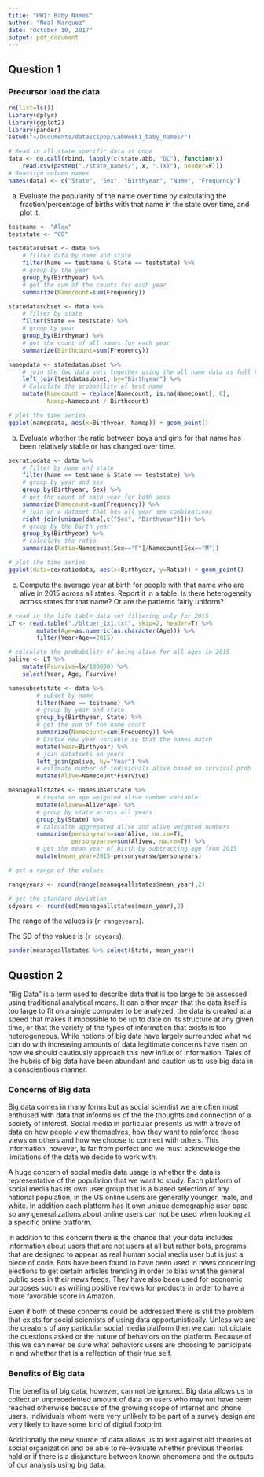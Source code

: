 ```yaml
---
title: "HW1: Baby Names"
author: "Neal Marquez"
date: "October 10, 2017"
output: pdf_document
---
```


## Question 1

### Precursor load the data

```r
rm(list=ls())
library(dplyr)
library(ggplot2)
library(pander)
setwd("~/Documents/datascipop/LabWeek1_baby_names/")

# Read in all state specific data at once 
data <- do.call(rbind, lapply(c(state.abb, "DC"), function(x) 
    read.csv(paste0("./state_names/", x, ".TXT"), header=F)))
# Reassign column names
names(data) <- c("State", "Sex", "Birthyear", "Name", "Frequency")
```

a) Evaluate the popularity of the name over time by calculating the fraction/percentage of births with that name in the state over time, and plot it.

```r
testname <- "Alex"
teststate <- "CO"

testdatasubset <- data %>% 
    # filter data by name and state
    filter(Name == testname & State == teststate) %>%
    # group by the year
    group_by(Birthyear) %>%
    # get the sum of the counts for each year
    summarize(Namecount=sum(Frequency))

statedatasubset <- data %>% 
    # filter by state
    filter(State == teststate) %>%
    # group by year
    group_by(Birthyear) %>% 
    # get the count of all names for each year
    summarize(Birthcount=sum(Frequency))

namepdata <- statedatasubset %>%
    # join the two data sets together using the all name data as full key
    left_join(testdatasubset, by="Birthyear") %>% 
    # Calculate the probability of test name
    mutate(Namecount = replace(Namecount, is.na(Namecount), 0), 
           Namep=Namecount / Birthcount)

# plot the time series
ggplot(namepdata, aes(x=Birthyear, Namep)) + geom_point()
```

b) Evaluate whether the ratio between boys and girls for that name has been relatively stable or has changed over time. 

```r
sexratiodata <- data %>% 
    # filter by name and state
    filter(Name == testname & State == teststate) %>%
    # group by year and sex
    group_by(Birthyear, Sex) %>%
    # get the count of each year for both sexs
    summarize(Namecount=sum(Frequency)) %>%
    # join on a dataset that has all year sex combinations
    right_join(unique(data[,c("Sex", "Birthyear")])) %>%
    # group by the birth year
    group_by(Birthyear) %>%
    # calculate the ratio
    summarize(Ratio=Namecount[Sex=="F"]/Namecount[Sex=="M"])

# plot the time series
ggplot(data=sexratiodata, aes(x=Birthyear, y=Ratio)) + geom_point()
```

c) Compute the average year at birth for people with that name who are alive in 2015 across all states. Report it in a table. Is there heterogeneity across states for that name? Or are the patterns fairly uniform?

```r
# read in the life table data set filtering only for 2015
LT <- read.table("./bltper_1x1.txt", skip=2, header=T) %>%
        mutate(Age=as.numeric(as.character(Age))) %>% 
        filter(Year+Age==2015)

# calculate the probability of being alive for all ages in 2015
palive <- LT %>% 
    mutate(Fsurvive=lx/100000) %>%
    select(Year, Age, Fsurvive)

namesubsetstate <- data %>% 
        # subset by name
        filter(Name == testname) %>%
        # group by year and state
        group_by(Birthyear, State) %>%
        # get the sum of the name count 
        summarize(Namecount=sum(Frequency)) %>%
        # Cretae new year variable so that the names match
        mutate(Year=Birthyear) %>%
        # join datatsets on years
        left_join(palive, by="Year") %>%
        # estimate number of individuals alive based on survival prob
        mutate(Alive=Namecount*Fsurvive)

meanageallstates <- namesubsetstate %>% 
        # Create an age weighted alive number variable
        mutate(Alivew=Alive*Age) %>%
        # group by state across all years
        group_by(State) %>%
        # calcualte aggregated alive and alive weighted numbers
        summarise(personyears=sum(Alive, na.rm=T), 
                  personyearsw=sum(Alivew, na.rm=T)) %>%
        # get the mean year of birth by subtracting age from 2015
        mutate(mean_year=2015-personyearsw/personyears)

# get a range of the values

rangeyears <- round(range(meanageallstates$mean_year),2)

# get the standard deviation
sdyears <- round(sd(meanageallstates$mean_year),2)
```

The range of the values is (`r rangeyears`).  

The SD of the values is (`r sdyears`).

```r
pander(meanageallstates %>% select(State, mean_year))
```

## Question 2

"Big Data" is a term used to describe data that is too large to be assessed using traditional analytical means. It can either mean that the data itself is too large to fit on a single computer to be analyzed, the data is created at a speed that makes it impossible to be up to date on its structure at any given time, or that the variety of the types of information that exists is too heterogeneous. While notions of big data have largely surrounded what we can do with increasing amounts of data legitimate concerns have risen on how we should cautiously approach this new influx of information. Tales of the hubris of big data have been abundant and caution us to use big data in a conscientious manner.

### Concerns of Big data

Big data comes in many forms but as social scientist we are often most enthused with data that informs us of the the thoughts and connection of a society of interest. Social media in particular presents us with a trove of data on how people view themselves, how they want to reinforce those views on others and how we choose to connect with others. This information, however, is far from perfect and we must acknowledge the limitations of the data we decide to work with.

A huge concern of social media data usage is whether the data is representative of the population that we want to study. Each platform of social media has its own user group that is a biased selection of any national population, in the US online users are generally younger, male, and white. In addition each platform has it own unique demographic user base so any generalizations about online users can not be used when looking at a specific online platform.

In addition to this concern there is the chance that your data includes information about users that are not users at all but rather bots, programs that are designed to appear as real human social media user but is just a piece of code. Bots have been found to have been used in news concerning elections to get certain articles trending in order to bias what the general public sees in their news feeds. They have also been used for economic purposes such as writing positive reviews for products in order to have a more favorable score in Amazon. 

Even if both of these concerns could be addressed there is still the problem that exists for social scientists of using data opportunistically. Unless we are the creators of any particular social media platform then we can not dictate the questions asked or the nature of behaviors on the platform. Because of this we can never be sure what behaviors users are choosing to participate in and whether that is a reflection of their true self.

### Benefits of Big data 

The benefits of big data, however, can not be ignored. Big data allows us to collect an unprecedented amount of data on users who may not have been reached otherwise because of the growing scope of internet and phone users. Individuals whom were very unlikely to be part of a survey design are very likely to have some kind of digital footprint.

Additionally the new source of data allows us to test against old theories of social organization and be able to re-evaluate whether previous theories hold or if there is a disjuncture between known phenomena and the outputs of our analysis using big data.

